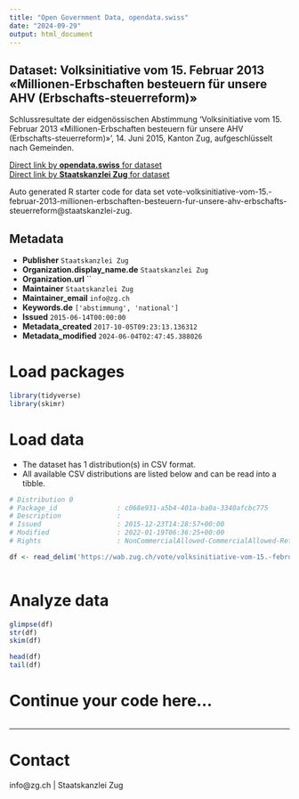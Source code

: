 ```yaml
---
title: "Open Government Data, opendata.swiss"
date: "2024-09-29"
output: html_document
---
```


## Dataset: Volksinitiative vom 15. Februar 2013 «Millionen-Erbschaften besteuern für unsere AHV (Erbschafts-steuerreform)»

Schlussresultate der eidgenössischen Abstimmung 'Volksinitiative vom 15. Februar 2013 «Millionen-Erbschaften besteuern für unsere AHV (Erbschafts-steuerreform)»', 14. Juni 2015, Kanton Zug, aufgeschlüsselt nach Gemeinden.

[Direct link by **opendata.swiss** for dataset](https://opendata.swiss/de/dataset/volksinitiative-vom-15-februar-2013-millionen-erbschaften-besteuern-fur-unsere-ahv-erbschafts-s)<br>
[Direct link by **Staatskanzlei Zug** for dataset](https://wab.zug.ch/vote/volksinitiative-vom-15.-februar-2013-millionen-erbschaften-besteuern-fur-unsere-ahv-erbschafts-steuerreform/data)

Auto generated R starter code for data set vote-volksinitiative-vom-15.-februar-2013-millionen-erbschaften-besteuern-fur-unsere-ahv-erbschafts-steuerreform@staatskanzlei-zug.

## Metadata

- **Publisher** `Staatskanzlei Zug`
- **Organization.display_name.de** `Staatskanzlei Zug`
- **Organization.url** ``
- **Maintainer** `Staatskanzlei Zug`
- **Maintainer_email** `info@zg.ch`
- **Keywords.de** `['abstimmung', 'national']`
- **Issued** `2015-06-14T00:00:00`
- **Metadata_created** `2017-10-05T09:23:13.136312`
- **Metadata_modified** `2024-06-04T02:47:45.388026`


# Load packages

```r

library(tidyverse)
library(skimr)

```

# Load data

-   The dataset has 1 distribution(s) in CSV format.
-   All available CSV distributions are listed below and can be read into a tibble.

```r

# Distribution 0
# Package_id               : c068e931-a5b4-401a-ba0a-3340afcbc775
# Description              : 
# Issued                   : 2015-12-23T14:28:57+00:00
# Modified                 : 2022-01-19T06:36:25+00:00
# Rights                   : NonCommercialAllowed-CommercialAllowed-ReferenceRequired

df <- read_delim('https://wab.zug.ch/vote/volksinitiative-vom-15.-februar-2013-millionen-erbschaften-besteuern-fur-unsere-ahv-erbschafts-steuerreform/data-csv')



```

# Analyze data

```r

glimpse(df)
str(df)
skim(df)

head(df)
tail(df)

```

# Continue your code here...

```r

```

------------------------------------------------------------------------

# Contact

info@zg.ch | Staatskanzlei Zug

